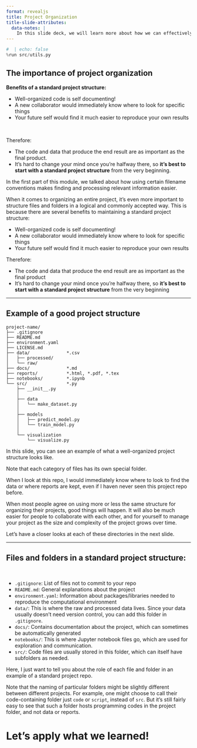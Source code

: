 ```yaml
---
format: revealjs
title: Project Organization
title-slide-attributes:
  data-notes: |
    In this slide deck, we will learn more about how we can effectively organize our projects.
---
```


```python
#  | echo: false
%run src/utils.py
```


## The importance of project organization

**Benefits of a standard project structure:**

- Well-organized code is self documenting!
- A new collaborator would immediately know where to look for specific things
- Your future self would find it much easier to reproduce your own results

<br>

Therefore:

- The code and data that produce the end result are as important as the final product.
- It's hard to change your mind once you're halfway there, so **it's best to start with a standard project structure** from the very beginning.


:::{.notes}
In the first part of this module, we talked about how using certain filename conventions makes finding and processing relevant information easier.

When it comes to organizing an entire project, it's even more important to structure files and folders in a logical and commonly accepted way.
This is because there are several benefits to maintaining a standard project structure:

- Well-organized code is self documenting!
- A new collaborator would immediately know where to look for specific things
- Your future self would find it much easier to reproduce your own results

Therefore:

- The code and data that produce the end result are as important as the final product
- It's hard to change your mind once you're halfway there, so **it's best to start with a standard project structure** from the very beginning
:::

---

## Example of a good project structure

```
project-name/
├── .gitignore
├── README.md
├── environment.yaml
├── LICENSE.md
├── data/              *.csv        
│   ├── processed/
│   └── raw/
├── docs/              *.md
├── reports/           *.html, *.pdf, *.tex
├── notebooks/         *.ipynb
└── src/               *.py
    ├── __init__.py
    │
    ├── data
    │   └── make_dataset.py
    │
    ├── models
    │   ├── predict_model.py
    │   └── train_model.py
    │
    └── visualization
        └── visualize.py
```


:::{.notes}
In this slide, you can see an example of what a well-organized project structure looks like.

Note that each category of files has its own special folder.

When I look at this repo, I would immediately know where to look to find the data or where reports are kept, even if I haven never seen this project repo before.

When most people agree on using more or less the same structure for organizing their projects, good things will happen.
It will also be much easier for people to collaborate with each other, and for yourself to manage your project as the size and complexity of the project grows over time.

Let's have a closer looks at each of these directories in the next slide.
:::

---

## Files and folders in a standard project structure:

<br>

- `.gitignore`: List of files not to commit to your repo
- `README.md`: General explanations about the project
- `environment.yaml`: Information about packages/libraries needed to reproduce the computational environment
- `data/`: This is where the raw and processed data lives. Since your data usually doesn't need version control, you can add this folder in `.gitignore`.
- `docs/`: Contains documentation about the project, which can sometimes be automatically generated 
- `notebooks/`: This is where Jupyter notebook files go, which are used for exploration and communication.
- `src/`: Code files are usually stored in this folder, which can itself have subfolders as needed.


:::{.notes}
Here, I just want to tell you about the role of each file and folder in an example of a standard project repo.

Note that the naming of particular folders might be slightly different between different projects.
For example, one might choose to call their code-containing folder just `code` or `script`, instead of `src`. But it's still fairly easy to see that such a folder hosts programming codes in the project folder, and not data or reports.
:::


# Let's apply what we learned!